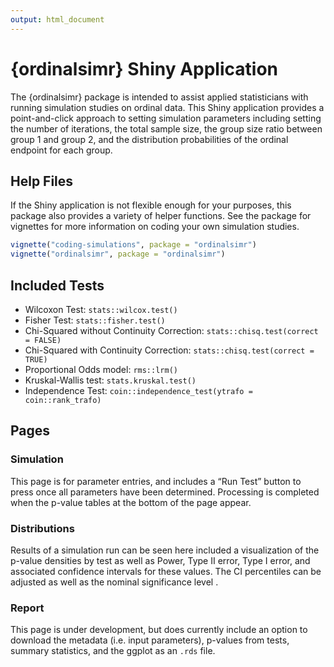```yaml
---
output: html_document
---
```


# {ordinalsimr} Shiny Application

The {ordinalsimr} package is intended to assist applied statisticians with running simulation studies on ordinal data. This Shiny application provides a point-and-click approach to setting simulation parameters including setting the number of iterations, the total sample size, the group size ratio between group 1 and group 2, and the distribution probabilities of the ordinal endpoint for each group. 

## Help Files

If the Shiny application is not flexible enough for your purposes, this package also provides a variety of helper functions. See the package for vignettes for more information on coding your own simulation studies.


```r
vignette("coding-simulations", package = "ordinalsimr")
vignette("ordinalsimr", package = "ordinalsimr")
```


## Included Tests

* Wilcoxon Test: `stats::wilcox.test()`
* Fisher Test: `stats::fisher.test()`
* Chi-Squared without Continuity Correction: `stats::chisq.test(correct = FALSE)`
* Chi-Squared with Continuity Correction: `stats::chisq.test(correct = TRUE)`
* Proportional Odds model: `rms::lrm()`
* Kruskal-Wallis test: `stats.kruskal.test()`
* Independence Test: `coin::independence_test(ytrafo = coin::rank_trafo)`

## Pages

### Simulation

This page is for parameter entries, and includes a "Run Test" button to press once all parameters have been determined. Processing is completed when the p-value tables at the bottom of the page appear.

### Distributions

Results of a simulation run can be seen here included a visualization of the p-value densities by test as well as Power, Type II error, Type I error, and associated confidence intervals for these values. The CI percentiles can be adjusted as well as the nominal significance level \alpha.

### Report

This page is under development, but does currently include an option to download the metadata (i.e. input parameters), p-values from tests, summary statistics, and the ggplot as an `.rds` file.





